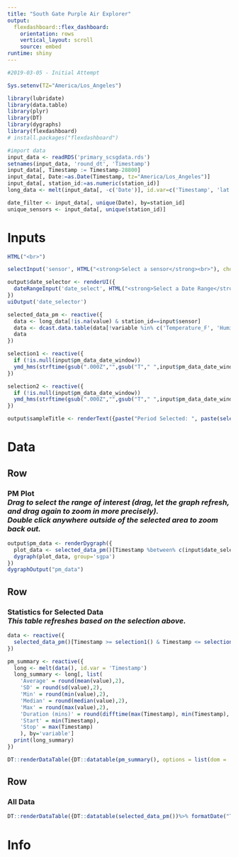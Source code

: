 ```yaml
---
title: "South Gate Purple Air Explorer"
output: 
  flexdashboard::flex_dashboard:
    orientation: rows
    vertical_layout: scroll
    source: embed
runtime: shiny
---
```


```r
#2019-03-05 - Initial Attempt
```

```r
Sys.setenv(TZ="America/Los_Angeles")

library(lubridate)
library(data.table)
library(plyr)
library(DT)
library(dygraphs)
library(flexdashboard)
# install.packages("flexdashboard")

#import data
input_data <- readRDS('primary_scsgdata.rds')
setnames(input_data, 'round_dt', 'Timestamp')
input_data[, Timestamp := Timestamp-28800]
input_data[, Date:=as.Date(Timestamp, tz="America/Los_Angeles")]
input_data[, station_id:=as.numeric(station_id)]
long_data <- melt(input_data[, -c('Date')], id.var=c('Timestamp', 'lat', 'long', 'station_id', 'sensor'))

date_filter <- input_data[, unique(Date), by=station_id]
unique_sensors <- input_data[, unique(station_id)]
```

Inputs {.sidebar}
=====================================
```r
HTML("<br>")

selectInput('sensor', HTML("<strong>Select a sensor</strong><br>"), choices = unique_sensors, selected = 7, multiple = FALSE, selectize = TRUE, width = NULL, size = NULL)

output$date_selector <- renderUI({
  dateRangeInput('date_select', HTML("<strong>Select a Date Range</strong>"), start = date_filter[station_id == input$sensor, min(V1)], end = date_filter[station_id == input$sensor, max(V1)])
})
uiOutput('date_selector')

selected_data_pm <- reactive({
  data <- long_data[!is.na(value) & station_id==input$sensor]
  data <- dcast.data.table(data[!variable %in% c('Temperature_F', 'Humidity_%')], Timestamp~variable)
  data
})

selection1 <- reactive({
  if (!is.null(input$pm_data_date_window))
  ymd_hms(strftime(gsub(".000Z","",gsub("T"," ",input$pm_data_date_window[[1]])), "%Y-%m-%d %H:%M:%S"), tz='America/Los_Angeles') - 28800
})

selection2 <- reactive({
  if (!is.null(input$pm_data_date_window))
  ymd_hms(strftime(gsub(".000Z","",gsub("T"," ",input$pm_data_date_window[[2]])), "%Y-%m-%d %H:%M:%S"), tz='America/Los_Angeles') - 28800 + 3600
})  

output$sampleTitle <- renderText({paste("Period Selected: ", paste(selection1(), selection2(), sep=" to "), " PT", sep="")}) 
```

Data
=====================================  
Row {data-height=400}
-----------------------------------------------------------------------
### **PM Plot** <br>*Drag to select the range of interest (drag, let the graph refresh, and drag again to zoom in more precisely). <br>Double click anywhere outside of the selected area to zoom back out.* 
```r
output$pm_data <- renderDygraph({
  plot_data <- selected_data_pm()[Timestamp %between% c(input$date_select[1], input$date_select[2] + 1), c('Timestamp', "PM1.0_CF_ATM_ug/m3", "PM2.5_CF_ATM_ug/m3", "PM10.0_CF_ATM_ug/m3","PM2.5_CF_1_ug/m3"), with=F]
  dygraph(plot_data, group='sgpa')
})
dygraphOutput("pm_data")
```


Row
-----------------------------------------------------------------------
### **Statistics for Selected Data**<br>*This table refreshes based on the selection above.* 
```r
data <- reactive({
  selected_data_pm()[Timestamp >= selection1() & Timestamp <= selection2()]
})

pm_summary <- reactive({
  long <- melt(data(), id.var = 'Timestamp')
  long_summary <- long[, list(
    'Average' = round(mean(value),2),
    'SD' = round(sd(value),2),
    'Min' = round(min(value),2),
    'Median' = round(median(value),2),
    'Max' = round(max(value),2),
    'Duration (mins)' = round(difftime(max(Timestamp), min(Timestamp), unit='mins'),2),
    'Start' = min(Timestamp),
    'Stop' = max(Timestamp)
    ), by='variable']
  print(long_summary)
})

DT::renderDataTable({DT::datatable(pm_summary(), options = list(dom = 't'))%>% formatDate(c("Start", "Stop"), method = 'toLocaleString')})
```

Row 
-----------------------------------------------------------------------
### **All Data** 
```r
DT::renderDataTable({DT::datatable(selected_data_pm())%>% formatDate("Timestamp", method = 'toLocaleString')})
```

Info
=====================================  


